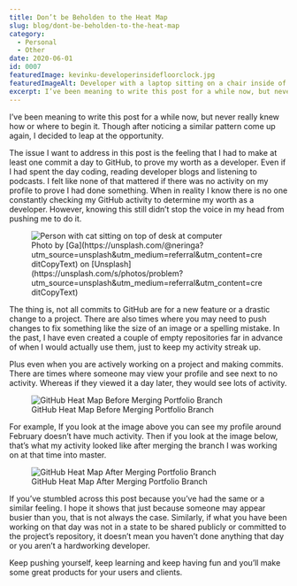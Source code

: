 ```yaml
---
title: Don’t be Beholden to the Heat Map
slug: blog/dont-be-beholden-to-the-heat-map
category:
  - Personal
  - Other
date: 2020-06-01
id: 0007
featuredImage: kevinku-developerinsidefloorclock.jpg
featuredImageAlt: Developer with a laptop sitting on a chair inside of an analog clock on the ground
excerpt: I’ve been meaning to write this post for a while now, but never really knew how or where to begin it. Though...
---
```


I’ve been meaning to write this post for a while now, but never really knew how or where to begin it. Though after noticing a similar pattern come up again, I decided to leap at the opportunity.

The issue I want to address in this post is the feeling that I had to make at least one commit a day to GitHub, to prove my worth as a developer. Even if I had spent the day coding, reading developer blogs and listening to podcasts. I felt like none of that mattered if there was no activity on my profile to prove I had done something. When in reality I know there is no one constantly checking my GitHub activity to determine my worth as a developer. However, knowing this still didn’t stop the voice in my head from pushing me to do it.

<figure>
  <img
    src="Ga-personandcatatcomputer.jpg"
    alt="Person with cat sitting on top of desk at computer"
  />
  <figcaption>
    Photo by
    [Ga](https://unsplash.com/@neringa?utm_source=unsplash&utm_medium=referral&utm_content=creditCopyText)
    on
    [Unsplash](https://unsplash.com/s/photos/problem?utm_source=unsplash&utm_medium=referral&utm_content=creditCopyText)
  </figcaption>
</figure>

The thing is, not all commits to GitHub are for a new feature or a drastic change to a project. There are also times where you may need to push changes to fix something like the size of an image or a spelling mistake. In the past, I have even created a couple of empty repositories far in advance of when I would actually use them, just to keep my activity streak up.

Plus even when you are actively working on a project and making commits. There are times where someone may view your profile and see next to no activity. Whereas if they viewed it a day later, they would see lots of activity.

<figure>
  <img
    src="conts-before-merging-portfolio-branch.jpg"
    alt="GitHub Heat Map Before Merging Portfolio Branch"
  />
  <figcaption>GitHub Heat Map Before Merging Portfolio Branch</figcaption>
</figure>

For example, If you look at the image above you can see my profile around February doesn’t have much activity. Then if you look at the image below, that’s what my activity looked like after merging the branch I was working on at that time into master.

<figure>
  <img
    src="conts-after-merging-portfolio-branch.jpg"
    alt="GitHub Heat Map After Merging Portfolio Branch"
  />
  <figcaption>GitHub Heat Map After Merging Portfolio Branch</figcaption>
</figure>

If you’ve stumbled across this post because you’ve had the same or a similar feeling. I hope it shows that just because someone may appear busier than you, that is not always the case. Similarly, if what you have been working on that day was not in a state to be shared publicly or committed to the project’s repository, it doesn’t mean you haven’t done anything that day or you aren’t a hardworking developer.

Keep pushing yourself, keep learning and keep having fun and you’ll make some great products for your users and clients.
